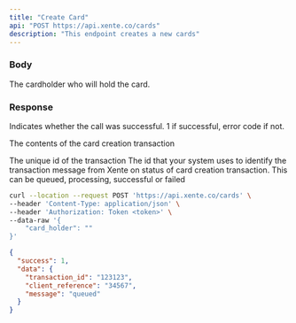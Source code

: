 ```yaml
---
title: "Create Card"
api: "POST https://api.xente.co/cards"
description: "This endpoint creates a new cards"
---
```


### Body

<ParamField body="card_holder" type="object">
 The cardholder who will hold the card. 
</ParamField>

### Response

<ResponseField name="success" type="number">
  Indicates whether the call was successful. 1 if successful, error code if not.
</ResponseField>

<ResponseField name="data" type="object">

The contents of the card creation transaction

<Expandable title="Toggle object">

<ResponseField name="transaction_id" type="number">
  The unique id of the transaction 
</ResponseField>

<ResponseField name="clientreference_id" type="number">
  The id that your system uses to identify the transaction
</ResponseField>

<ResponseField name="message" type="string">
  message from Xente on status of card creation transaction. This can be queued, processing, successful or failed
</ResponseField>

</Expandable>

</ResponseField>

<RequestExample>

```bash Request
curl --location --request POST 'https://api.xente.co/cards' \
--header 'Content-Type: application/json' \
--header 'Authorization: Token <token>' \
--data-raw '{
    "card_holder": ""
}'
```

</RequestExample>

<ResponseExample>

```json Response
{
  "success": 1,
  "data": {
    "transaction_id": "123123",
    "client_reference": "34567",
    "message": "queued"
  }
}
```
</ResponseExample>

